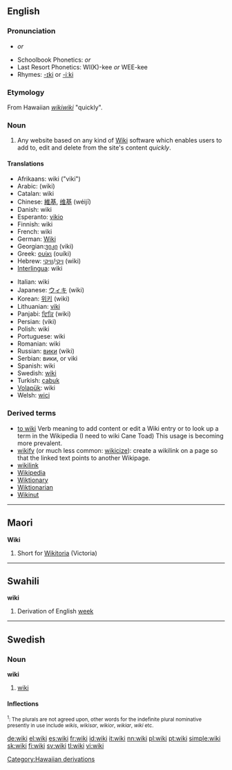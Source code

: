 {{wikipedia}}
==English==

===Pronunciation===
*{{IPA|/ˈwɪ.ki/}} ''or'' {{IPA|/ˈwi.ki/}}
*Schoolbook Phonetics: {{AHD|(wĭʹkē)}} ''or'' {{AHD|(wēʹkē)}}
*Last Resort Phonetics: WI(K)-kee ''or'' WEE-kee
*Rhymes: [[rhymes:English:-ɪki|-ɪki]] or [[Rhymes:English:-iːki|-iːki]]

===Etymology===
From Hawaiian ''[[wikiwiki]]'' "quickly".

===Noun===
{{en-noun}}

# Any website based on any kind of [[w:Wiki|Wiki]] software which enables users to add to, edit and delete from the site's content ''quickly''.

====Translations====
{{top}}
*Afrikaans: wiki ("viki")
*Arabic: {{ARchar|[[ويكي]]}} (wiki)
*Catalan: wiki
*Chinese: [[維基]], [[维基]] (wéijī)
*Danish: wiki
*Esperanto: [[vikio]]
*Finnish: wiki
*French: wiki {{m}}
*German: [[Wiki]] {{n}}
*Georgian:[[ვიკი]] (viki)
*Greek: [[ουίκι]] (ouíki)
*Hebrew: [[ויקי]]/[[וויקי]] (wiki)
*[[Interlingua]]: wiki
{{mid}}
*Italian: wiki
*Japanese: [[ウィキ]] (wiki)
*Korean: [[위키]] (wiki)
*Lithuanian: [[viki]]
*Panjabi: [[ਵਿਕਿ]] (wiki)
*Persian: {{FAchar|[[ویكی]]}} (viki)
*Polish: wiki
*Portuguese: wiki
*Romanian: wiki
*Russian: [[вики]] (wiki)
*Serbian: вики, or viki
*Spanish: wiki
*Swedish: [[#Swedish|wiki]]
*Turkish: [[çabuk]]
*[[Volapük]]: wiki
*Welsh: [[wici]]
{{bottom}}

===Derived terms===
* [[to wiki]] Verb meaning to add content or edit a Wiki entry or to look up a term in the Wikipedia (I need to wiki Cane Toad) This usage is becoming more prevalent.
* [[wikify]] (or much less common: [[wikicize]]): create a wikilink on a page so that the linked text points to another Wikipage.
* [[wikilink]]
* [[Wikipedia]]
* [[Wiktionary]]
* [[Wiktionarian]]
* [[Wikinut]]


----

==Maori==

'''Wiki'''

# Short for [[Wikitoria]] (Victoria)


----

==Swahili==

'''wiki'''

# Derivation of English [[week]] 


-----

==Swedish==

===Noun===
'''wiki'''

#[[#English|wiki]]

====Inflections====
{{sv-noun|gender=Common|wiki|wikin|wikier|wikierna|wikis|wikins|wikiers|wikiernas}}
<small><sup>1</sup>: The plurals are not agreed upon, other words for the indefinite plural nominative presently in use include ''wikis'', ''wikisar'', ''wikior'', ''wikiar'', ''wiki'' etc.</small>

[[Category:Hawaiian derivations]]

[[de:wiki]]
[[el:wiki]]
[[es:wiki]]
[[fr:wiki]]
[[id:wiki]]
[[it:wiki]]
[[nn:wiki]]
[[pl:wiki]]
[[pt:wiki]]
[[simple:wiki]]
[[sk:wiki]]
[[fi:wiki]]
[[sv:wiki]]
[[tl:wiki]]
[[vi:wiki]]